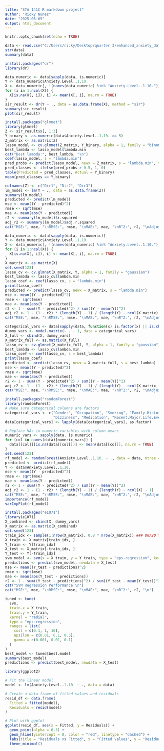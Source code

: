 ---
title: "STA 141C R markdown project"
author: "Ricky Nunez"
date: "2025-05-05"
output: html_document
---

```{r setup, include=FALSE}
knitr::opts_chunk$set(echo = TRUE)
```

```{r load-data}
data <- read.csv("C:/Users/ricky/Desktop/quarter 3/enhanced_anxiety_dataset.csv")
str(data)
summary(data)
```

```{r sdr-sir}
install.packages("dr")
library(dr)

data_numeric <- data[sapply(data, is.numeric)]
Y <- data_numeric$Anxiety.Level..1.10.
X <- data_numeric[, !(names(data_numeric) %in% "Anxiety.Level..1.10.")]
for (i in 1:ncol(X)) {
  X[is.na(X[, i]), i] <- mean(X[, i], na.rm = TRUE)
}
sir_result <- dr(Y ~ ., data = as.data.frame(X), method = "sir")
summary(sir_result)
plot(sir_result)
```

```{r lasso-logistic}
install.packages("glmnet")
library(glmnet)
Z <- sir_result$x[, 1:3]
Y_binary <- as.numeric(data$Anxiety.Level..1.10. >= 5)
Z_matrix <- as.matrix(Z)
lasso_model <- cv.glmnet(Z_matrix, Y_binary, alpha = 1, family = "binomial")
best_lambda <- lasso_model$lambda.min
cat("Best lambda:", best_lambda, "\n")
coef(lasso_model, s = "lambda.min")
pred_probs <- predict(lasso_model, newx = Z_matrix, s = "lambda.min", type = "response")
pred_classes <- ifelse(pred_probs > 0.5, 1, 0)
table(Predicted = pred_classes, Actual = Y_binary)
mean(pred_classes == Y_binary)
```

```{r linear-regression-sdr}
colnames(Z) <- c("Dir1", "Dir2", "Dir3")
lm_model <- lm(Y ~ ., data = as.data.frame(Z))
summary(lm_model)
predicted <- predict(lm_model)
mse <- mean((Y - predicted)^2)
rmse <- sqrt(mse)
mae <- mean(abs(Y - predicted))
r2 <- summary(lm_model)$r.squared
adj_r2 <- summary(lm_model)$adj.r.squared
cat("MSE:", mse, "\nRMSE:", rmse, "\nMAE:", mae, "\nR^2:", r2, "\nAdjusted R^2:", adj_r2, "\n")
```

```{r lasso-linear regression-full}
data_numeric <- data[sapply(data, is.numeric)]
Y <- data_numeric$Anxiety.Level..1.10.
X <- data_numeric[, !(names(data_numeric) %in% "Anxiety.Level..1.10.")]
for (i in 1:ncol(X)) {
  X[is.na(X[, i]), i] <- mean(X[, i], na.rm = TRUE)
}
X_matrix <- as.matrix(X)
set.seed(123)
lasso_cv <- cv.glmnet(X_matrix, Y, alpha = 1, family = "gaussian")
best_lambda <- lasso_cv$lambda.min
lasso_coef <- coef(lasso_cv, s = "lambda.min")
print(lasso_coef)
predicted <- predict(lasso_cv, newx = X_matrix, s = "lambda.min")
mse <- mean((Y - predicted)^2)
rmse <- sqrt(mse)
mae <- mean(abs(Y - predicted))
r2 <- 1 - sum((Y - predicted)^2) / sum((Y - mean(Y))^2)
adj_r2 <- 1 - (1 - r2) * (length(Y) - 1) / (length(Y) - ncol(X_matrix) - 1)
cat("MSE:", mse, "\nRMSE:", rmse, "\nMAE:", mae, "\nR^2:", r2, "\nAdjusted R^2:", adj_r2, "\n")
```

```{r lasso linear regression - with catagorical variable dummies}
categorical_vars <- data[sapply(data, function(x) is.factor(x) || is.character(x))]
dummy_vars <- model.matrix(~ . - 1, data = categorical_vars)
X_full <- cbind(X, dummy_vars)
X_matrix_full <- as.matrix(X_full)
lasso_cv <- cv.glmnet(X_matrix_full, Y, alpha = 1, family = "gaussian") ###10 fold cross validation
best_lambda <- lasso_cv$lambda.min
lasso_coef <- coef(lasso_cv, s = best_lambda)
print(lasso_coef)
predicted <- predict(lasso_cv, newx = X_matrix_full, s = best_lambda)
mse <- mean((Y - predicted)^2)
rmse <- sqrt(mse)
mae <- mean(abs(Y - predicted))
r2 <- 1 - sum((Y - predicted)^2) / sum((Y - mean(Y))^2)
adj_r2 <- 1 - (1 - r2) * (length(Y) - 1) / (length(Y) - ncol(X_matrix_full) - 1)
cat("MSE:", mse, "\nRMSE:", rmse, "\nMAE:", mae, "\nR^2:", r2, "\nAdjusted R^2:", adj_r2, "\n")
```

```{r random-forest}
install.packages("randomForest")
library(randomForest)
# Make sure categorical columns are factors
categorical_vars <- c("Gender", "Occupation", "Smoking", "Family.History.of.Anxiety",
                      "Dizziness", "Medication", "Recent.Major.Life.Event")
data[categorical_vars] <- lapply(data[categorical_vars], as.factor)

# Replace NAs in numeric variables with column means
numeric_vars <- sapply(data, is.numeric)
for (col in names(data)[numeric_vars]) {
  data[[col]][is.na(data[[col]])] <- mean(data[[col]], na.rm = TRUE)
}
set.seed(123)
rf_model <- randomForest(Anxiety.Level..1.10. ~ ., data = data, ntree = 500, importance = TRUE) ###OOB error estimation 37% OOB error vs 63% trained
predicted <- predict(rf_model)
Y <- data$Anxiety.Level..1.10.
mse <- mean((Y - predicted)^2)
rmse <- sqrt(mse)
mae <- mean(abs(Y - predicted))
r2 <- 1 - sum((Y - predicted)^2) / sum((Y - mean(Y))^2)
adj_r2 <- 1 - (1 - r2) * (length(Y) - 1) / (length(Y) - ncol(X) - 1)
cat("MSE:", mse, "\nRMSE:", rmse, "\nMAE:", mae, "\nR^2:", r2, "\nAdjusted R^2:", adj_r2, "\n")
importance(rf_model)
varImpPlot(rf_model)
```

```{r svm}
install.packages("e1071")
library(e1071)
X_combined <- cbind(X, dummy_vars)
X_matrix <- as.matrix(X_combined)
set.seed(123)
train_idx <- sample(1:nrow(X_matrix), 0.8 * nrow(X_matrix)) ### 80/20 training split
X_train <- X_matrix[train_idx, ]
Y_train <- Y[train_idx]
X_test <- X_matrix[-train_idx, ]
Y_test <- Y[-train_idx]
svm_model <- svm(x = X_train, y = Y_train, type = "eps-regression", kernel = "radial")
predictions <- predict(svm_model, newdata = X_test)
mse <- mean((Y_test - predictions)^2)
rmse <- sqrt(mse)
mae <- mean(abs(Y_test - predictions))
r2 <- 1 - sum((Y_test - predictions)^2) / sum((Y_test - mean(Y_test))^2)
cat("SVM Regression Performance:\n")
cat("MSE:", mse, "\nRMSE:", rmse, "\nMAE:", mae, "\nR^2:", r2, "\n")
```

```{r svm-tuning DON'T RUN THIS IT'LL TAKE FOREVER}
tuned <- tune(
  svm,
  train.x = X_train,
  train.y = Y_train,
  kernel = "radial",
  type = "eps-regression",
  ranges = list(
    cost = c(0.1, 1, 10),
    epsilon = c(0.01, 0.1, 0.5),
    gamma = c(0.001, 0.01, 0.1)
  )
)
best_model <- tuned$best.model
summary(best_model)
predictions <- predict(best_model, newdata = X_test)
```

```{r checking for nonlienarity}
library(ggplot2)

# Fit the linear model
model <- lm(Anxiety.Level..1.10. ~ ., data = data)

# Create a data frame of fitted values and residuals
resid_df <- data.frame(
  Fitted = fitted(model),
  Residuals = resid(model)
)

# Plot with ggplot
ggplot(resid_df, aes(x = Fitted, y = Residuals)) +
  geom_point(alpha = 0.3) +
  geom_hline(yintercept = 0, color = "red", linetype = "dashed") +
  labs(title = "Residuals vs Fitted", x = "Fitted Values", y = "Residuals") +
  theme_minimal()

```
